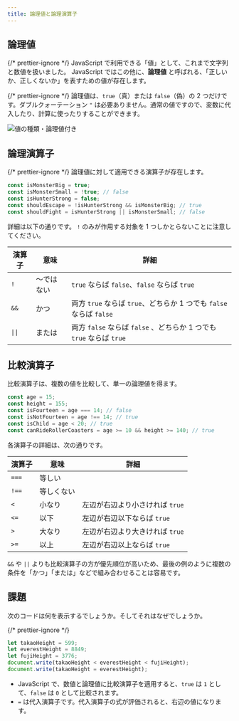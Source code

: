 ```yaml
---
title: 論理値と論理演算子
---
```


## <Term type="javascriptBoolean">論理値</Term>

{/* prettier-ignore */}
<Term type="javascript">JavaScript</Term> で利用できる「<Term type="javascriptValue">値</Term>」として、これまで<Term type="javascriptString">文字列</Term>と<Term type="javascriptNumber">数値</Term>を扱いました。
JavaScript ではこの他に、<Term type="javascriptBoolean">**論理値**</Term> と呼ばれる、「正しいか、正しくないか」を表すための<Term type="javascriptValue">値</Term>が存在します。

{/* prettier-ignore */}
<Term type="javascriptBoolean">論理値</Term>は、`true`（真）または `false`（偽）の 2 つだけです。ダブルクォーテーション `"` は必要ありません。通常の<Term type="javascriptValue">値</Term>ですので、<Term type="javascriptVariable">変数</Term>に<Term type="javascriptAssignment">代入</Term>したり、計算に使ったりすることができます。

![値の種類・論理値付き](./value-types-with-boolean.drawio.svg)

## 論理<Term type="javascriptOperator">演算子</Term>

{/* prettier-ignore */}
<Term type="javascriptBoolean">論理値</Term>に対して適用できる<Term type="javascriptOperator">演算子</Term>が存在します。

```javascript
const isMonsterBig = true;
const isMonsterSmall = !true; // false
const isHunterStrong = false;
const shouldEscape = !isHunterStrong && isMonsterBig; // true
const shouldFight = isHunterStrong || isMonsterSmall; // false
```

詳細は以下の通りです。 `!` のみが作用する対象を 1 つしかとらないことに注意してください。

| 演算子 | 意味       | 詳細                                                                 |
| ------ | ---------- | -------------------------------------------------------------------- |
| `!`    | ～ではない | `true` ならば `false`、`false` ならば `true`                         |
| `&&`   | かつ       | 両方 `true` ならば `true`、どちらか 1 つでも `false` ならば `false`  |
| `\|\|` | または     | 両方 `false` ならば `false` 、どちらか 1 つでも `true` ならば `true` |

## 比較<Term type="javascriptOperator">演算子</Term>

比較<Term type="javascriptOperator">演算子</Term>は、複数の<Term type="javascriptValue">値</Term>を比較して、単一の<Term type="javascriptBoolean">論理値</Term>を得ます。

```javascript
const age = 15;
const height = 155;
const isFourteen = age === 14; // false
const isNotFourteen = age !== 14; // true
const isChild = age < 20; // true
const canRideRollerCoasters = age >= 10 && height >= 140; // true
```

各<Term type="javascriptOperator">演算子</Term>の詳細は、次の通りです。

| 演算子 | 意味       | 詳細                            |
| ------ | ---------- | ------------------------------- |
| `===`  | 等しい     |                                 |
| `!==`  | 等しくない |                                 |
| `<`    | 小なり     | 左辺が右辺より小さければ `true` |
| `<=`   | 以下       | 左辺が右辺以下ならば `true`     |
| `>`    | 大なり     | 左辺が右辺より大きければ `true` |
| `>=`   | 以上       | 左辺が右辺以上ならば `true`     |

`&&` や `||` よりも比較<Term type="javascriptOperator">演算子</Term>の方が<Term type="javascriptOperatorPriority">優先順位</Term>が高いため、最後の例のように複数の条件を「かつ」「または」などで組み合わせることは容易です。

## 課題

次のコードは何を表示するでしょうか。そしてそれはなぜでしょうか。

{/* prettier-ignore */}
```javascript
let takaoHeight = 599;
let everestHeight = 8849;
let fujiHeight = 3776;
document.write(takaoHeight < everestHeight < fujiHeight);
document.write(takaoHeight = everestHeight);
```

<ViewSource url={import.meta.url} path="_samples/weird-comparison" />

- JavaScript で、数値と論理値に比較<Term type="javascriptOperator">演算子</Term>を適用すると、`true` は `1` として、`false` は `0` として比較されます。
- `=` は代入演算子です。代入<Term type="javascriptOperator">演算子</Term>の<Term type="javascriptExpression">式</Term>が<Term type="javascriptEvaluation">評価</Term>されると、右辺の<Term type="javascriptValue">値</Term>になります。

